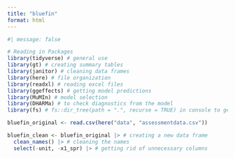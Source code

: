 ```yaml
---
title: "bluefin"
format: html
---
```


```r
#| message: false

# Reading in Packages
library(tidyverse) # general use 
library(gt) # creating summary tables
library(janitor) # cleaning data frames 
library(here) # file organization
library(readxl) # reading excel files
library(ggeffects) # getting model predictions
library(MuMIn) # model selection
library(DHARMa) # to check diagnostics from the model
library(fs) # fs::dir_tree(path = ".", recurse = TRUE) in console to get file structure 


```


```r

bluefin_original <- read.csv(here("data", "assessmentdata.csv"))


```


```r

bluefin_clean <- bluefin_original |> # creating a new data frame
  clean_names() |> # cleaning the names
  select(-unit, -x1_spr) |> # getting rid of unnecessary columns



```








